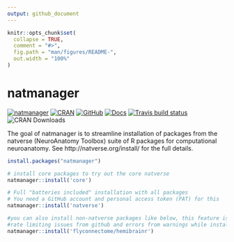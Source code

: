 ```yaml
---
output: github_document
---
```


<!-- README.md is generated from README.Rmd. Please edit that file -->

```r
knitr::opts_chunk$set(
  collapse = TRUE,
  comment = "#>",
  fig.path = "man/figures/README-",
  out.width = "100%"
)
```

# natmanager

<!-- badges: start -->
[![natmanager](https://img.shields.io/badge/natmanager-Part%20of%20the%20natverse-a241b6)](https://natverse.github.io)
[![CRAN](https://img.shields.io/cran/v/natmanager)](https://cran.r-project.org/web/packages/natmanager/index.html)
[![GitHub](https://img.shields.io/github/v/release/natverse/natmanager)](https://github.com/natverse/natmanager/releases/)
[![Docs](https://img.shields.io/badge/docs-100%25-brightgreen.svg)](https://natverse.github.io/natmanager/reference/)
[![Travis build status](https://travis-ci.org/natverse/natmanager.svg?branch=master)](https://travis-ci.org/natverse/natmanager)
![CRAN Downloads](http://cranlogs.r-pkg.org/badges/grand-total/natmanager)


<!-- badges: end -->

The goal of natmanager is to streamline installation of packages from the 
natverse (NeuroAnatomy Toolbox) suite of R packages for computational neuroanatomy. See http://natverse.org/install/ for the full details.

```r
install.packages("natmanager")

# install core packages to try out the core natverse
natmanager::install('core')

# Full "batteries included" installation with all packages
# You need a GitHub account and personal access token (PAT) for this
natmanager::install('natverse')

#you can also install non-natverse packages like below, this feature is useful if you want to avoid
#rate limiting issues from github and errors from warnings while installing packages:
natmanager::install('flyconnectome/hemibrainr')
```
